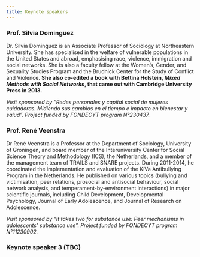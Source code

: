 ```yaml
---
title: Keynote speakers
---
```


### Prof. Silvia Dominguez

Dr. Silvia Dominguez is an Associate Professor of Sociology at
Northeastern University. She has specialised in the welfare of
vulnerable populations in the United States and abroad, emphasising
race, violence, immigration and social networks. She is also a faculty
fellow at the Women's, Gender, and Sexuality Studies Program and the
Brudnick Center for the Study of Conflict and Violence. **She also
co-edited a book with Bettina Holstein, *Mixed Methods with Social
Networks*, that came out with Cambridge University Press in
2013.**

*Visit sponsored by "Redes personales y capital social de mujeres
cuidadoras. Midiendo sus cambios en el tiempo e impacto en bienestar y
salud". Project funded by FONDECYT program N°230437.*

### Prof. René Veenstra

Dr René Veenstra is a Professor at the Department of Sociology,
University of Groningen, and board member of the Interuniversity Center
for Social Science Theory and Methodology (ICS), the Netherlands, and a
member of the management team of TRAILS and SNARE projects. During
2011-2014, he coordinated the implementation and evaluation of the KiVa
Antibullying Program in the Netherlands. He published on various topics
(bullying and victimisation, peer relations, prosocial and antisocial
behaviour, social network analysis, and temperament-by-environment
interactions) in major scientific journals, including Child Development,
Developmental Psychology, Journal of Early Adolescence, and Journal of
Research on Adolescence.

*Visit sponsored by "It takes two for substance use: Peer mechanisms in
adolescents' substance use". Project funded by FONDECYT program
N°11230902.*

### Keynote speaker 3 (TBC)